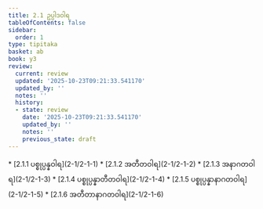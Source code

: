 ```yaml
---
title: 2.1 ဥပ္ပါဒဝါရ
tableOfContents: false
sidebar:
  order: 1
type: tipitaka
basket: ab
book: y3
review:
  current: review
  updated: '2025-10-23T09:21:33.541170'
  updated_by: ''
  notes: ''
  history:
  - state: review
    date: '2025-10-23T09:21:33.541170'
    updated_by: ''
    notes: ''
    previous_state: draft
---
```



<ReviewStatus review={frontmatter.review} showDetails={true} />

<HypothesisAnnotation frontmatter={frontmatter} />

<DynamicBreadcrumb />



<TableOfContents book="y3" section="2.1">
* [2.1.1 ပစ္စုပ္ပန္နဝါရ](2-1/2-1-1)
* [2.1.2 အတီတဝါရ](2-1/2-1-2)
* [2.1.3 အနာဂတဝါရ](2-1/2-1-3)
* [2.1.4 ပစ္စုပ္ပန္နာတီတဝါရ](2-1/2-1-4)
* [2.1.5 ပစ္စုပ္ပန္နာနာဂတဝါရ](2-1/2-1-5)
* [2.1.6 အတီတာနာဂတဝါရ](2-1/2-1-6)
</TableOfContents>